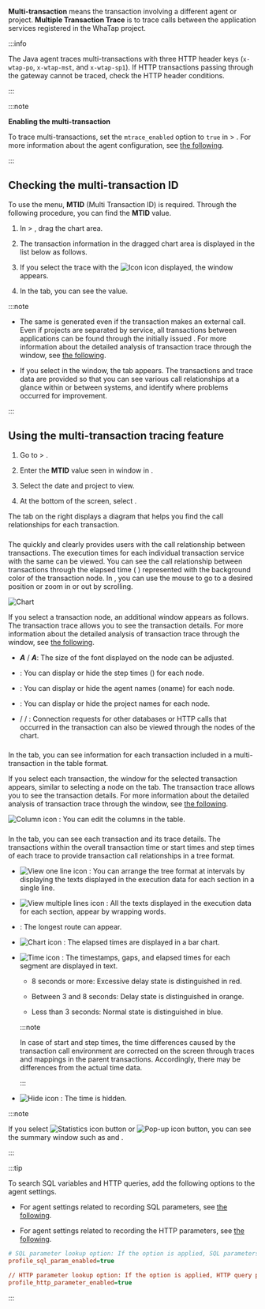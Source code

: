 **Multi-transaction** means the transaction involving a different agent or project. **Multiple Transaction Trace** is to trace calls between the application services registered in the WhaTap project. 

<InDoc product="java">

:::info

The Java agent traces multi-transactions with three HTTP header keys (`x-wtap-po`, `x-wtap-mst`, and `x-wtap-sp1`). If HTTP transactions passing through the gateway cannot be traced, check the HTTP header conditions.

:::

</InDoc>

:::note

**Enabling the multi-transaction**

To trace multi-transactions, set the `mtrace_enabled` option to `true` in <Cmdname sid="management" className="uitext" /> > <Cmdname sid="agent_configuration" className="uitext" />. For more information about the agent configuration, see [the following](set-agent#set-agent-service).

:::

## Checking the multi-transaction ID

To use the <Cmdname sid="multi_server_transaction_trace" className="uitext" /> menu, <b>MTID</b> (Multi Transaction ID) is required. Through the following procedure, you can find the <b>MTID</b> value.

1. In <Cmdname sid="analysis" className="uitext" /> &gt; <Cmdname sid="AA005" className="uitext" />, drag the chart area.

2. The transaction information in the dragged chart area is displayed in the <Cmdname sid="trace_list" className="uitext" /> list below as follows.

   <ImgLang img='tx-trace-table.png' desc='mtrace_M' />

3. If you select the trace with the ![Icon](/img/ic-s-mult-transation.svg) icon displayed, the <Cmdname sid="TTL06527" className="uitext" /> window appears. 

4. In the <Cmdname sid="TTL06125" className="uitext" /> tab, you can see the <Cmdname sid="TTL06107" className="uitext" /> value.

   <ImgLang img='tx-trace-dt-up.png' desc='Record summary' />

:::note

- The same <Cmdname sid="TTL06107" className="uitext" /> is generated even if the transaction makes an external call. Even if projects are separated by service, all transactions between applications can be found through the initially issued <Cmdname sid="TTL06107" className="uitext" />. For more information about the detailed analysis of transaction trace through the <Cmdname sid="TTL06527" className="uitext" /> window, see [the following](trs-profile#transaction-info).

- If you select <Cmdname sid="TTL06107" className="uitext" /> in the <Cmdname sid="TTL06527" className="uitext" /> window, the <Cmdname sid="TTL06377" className="uitext" /> tab appears. The transactions and trace data are provided so that you can see various call relationships at a glance within or between systems, and identify where problems occurred for improvement.

:::

## Using the multi-transaction tracing feature

1. Go to <Cmdname sid="analysis" className="uitext" /> &gt; <Cmdname sid="multi_server_transaction_trace" className="uitext" />.

2. Enter the <b>MTID</b> value seen in <Cmdname sid="TTL06527" className="uitext" /> window in <Cmdname sid="search_mtid_or_custid" className="uitext" />.

   <ImgLang img='trace-mtx-mtid.png' desc='MTID' />

3. Select the date and project to view.

4. At the bottom of the screen, select <Cmdname sid="apply" className="uitext" />.

The <Cmdname sid="BTN07120" className="uitext" /> tab on the right displays a diagram that helps you find the call relationships for each transaction.

<ImgLang img='trace-mtx-mtid-chart.png' desc='Multiple Transaction Trace' />

### <Cmdname sid="BTN07120" />

The <Cmdname sid="BTN07120" className="uitext" /> quickly and clearly provides users with the call relationship between transactions. The execution times for each individual transaction service with the same <Cmdname sid="TTL06107" className="uitext" /> can be viewed. You can see the call relationship between transactions through the elapsed time (<LinkImage img="number-01.png" desc="number 1"/> <Cmdname sid="time_bar" className="uitext" />) represented with the background color of the transaction node. In <Cmdname sid="BTN07120" className="uitext" />, you can use the mouse to go to a desired position or zoom in or out by scrolling.

![Chart](/img/trace-mtx-chart-timebar.png)

If you select a transaction node, an additional <Cmdname sid="TTL06527" className="uitext" /> window appears as follows. The transaction trace allows you to see the transaction details. For more information about the detailed analysis of transaction trace through the <Cmdname sid="TTL06527" className="uitext" /> window, see [the following](trs-profile#transaction-info).

- **_A_**<Cmdname sid="small" className="uitext" /> / **_A_**<Cmdname sid="big" className="uitext" />: The size of the font displayed on the node can be adjusted.

- <Cmdname sid="time_bar" className="uitext" />: You can display or hide the step times (<Cmdname sid="time_bar" className="uitext" />) for each node.

- <Cmdname sid="application_name" className="uitext" />: You can display or hide the agent names (oname) for each node.

- <Cmdname sid="project" className="uitext" />: You can display or hide the project names for each node.

- <Cmdname sid="database" className="uitext" /> / <Cmdname sid="apply_external_remote" className="uitext" /> / <Cmdname sid="apply_internal_remote" className="uitext" />: Connection requests for other databases or HTTP calls that occurred in the transaction can also be viewed through the nodes of the chart.

### <Cmdname sid="BTN07121" />

In the <Cmdname sid="BTN07121" className="uitext" /> tab, you can see information for each transaction included in a multi-transaction in the table format.

<ImgLang img='trace-mtx-table.png' desc='Table' />

If you select each transaction, the <Cmdname sid="TTL06527" className="uitext" /> window for the selected transaction appears, similar to selecting a node on the <Cmdname sid="BTN07120" className="uitext" /> tab. The transaction trace allows you to see the transaction details. For more information about the detailed analysis of transaction trace through the <Cmdname sid="TTL06527" className="uitext" /> window, see [the following](trs-profile#transaction-info).

![Column icon](/img/ic-column.svg) <Cmdname sid="BTN06441" className="uitext" />: You can edit the columns in the table. 

### <Cmdname sid="BTN06296" />

In the <Cmdname sid="BTN06296" className="uitext" /> tab, you can see each transaction and its trace details. The transactions within the overall transaction time or start times and step times of each trace to provide transaction call relationships in a tree format.

<ImgLang img='trace-mtx-tree.png' desc='Tree' />

- ![View one line icon](/img/ic-single-line.svg) <Cmdname sid="BTN06368" className="uitext" />: You can arrange the tree format at intervals by displaying the texts displayed in the execution data for each section in a single line.

- ![View multiple lines icon](/img/ic-multi-line.svg) <Cmdname sid="BTN06369" className="uitext" />: All the texts displayed in the execution data for each section, appear by wrapping words.

- <Cmdname sid="BTN06327" className="uitext" />: The longest route can appear.

- ![Chart icon](/img/ic-bar-chart.svg) <Cmdname sid="BTN06743" className="uitext" />: The elapsed times are displayed in a bar chart.

- ![Time icon](/img/ic-custom-time.svg) <Cmdname sid="BTN06744" className="uitext" />: The timestamps, gaps, and elapsed times for each segment are displayed in text.

  - 8 seconds or more: <span class='etrs'>Excessive delay</span> state is distinguished in <span class='etrs'>red</span>.

  - Between 3 and 8 seconds: <span class='ov5ud10'>Delay</span> state is distinguished in <span class='ov5ud10'>orange</span>.

  - Less than 3 seconds: <span class='woer'>Normal</span> state is distinguished in <span class='woer'>blue</span>.

  :::note

  In case of start and step times, the time differences caused by the transaction call environment are corrected on the screen through traces and mappings in the parent transactions. Accordingly, there may be differences from the actual time data.

  :::

- ![Hide icon](/img/ic-eye-invisible.svg) <Cmdname sid="BTN06745" className="uitext" />: The time is hidden.

:::note

If you select ![Statistics icon](/img/ic-static.svg) button or ![Pop-up icon](/img/ic-popup.svg) button, you can see the summary window such as <Cmdname sid="remote_http_call_statistics" className="uitext" /> and <Cmdname sid="activestack" className="uitext" />.

:::

:::tip

To search SQL variables and HTTP queries, add the following options to the agent settings.

- For agent settings related to recording SQL parameters, see [the following](agent-dbsql#profile-sql-param).

- For agent settings related to recording the HTTP parameters, see [the following](agent-transaction#profile_http_parameter).

```ini title='whatap.conf'
# SQL parameter lookup option: If the option is applied, SQL parameters are collected after being encrypted.
profile_sql_param_enabled=true 

// HTTP parameter lookup option: If the option is applied, HTTP query parameters are collected after being encrypted.
profile_http_parameter_enabled=true 
```

:::
